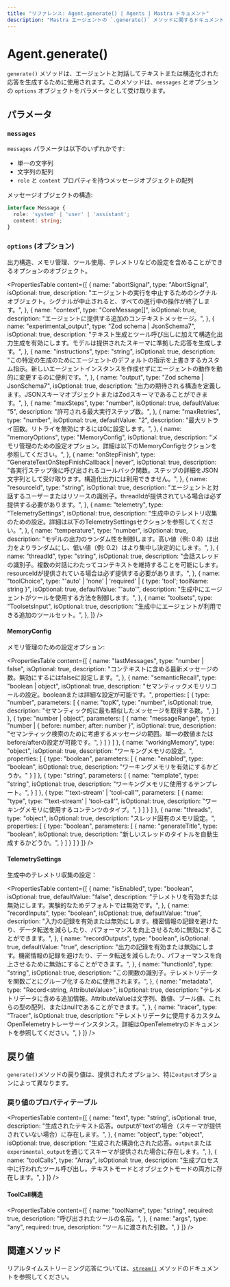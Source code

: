 ```yaml
---
title: "リファレンス: Agent.generate() | Agents | Mastra ドキュメント"
description: "Mastra エージェントの `.generate()` メソッドに関するドキュメントで、テキストまたは構造化された応答を生成します。"
---
```


# Agent.generate()

`generate()` メソッドは、エージェントと対話してテキストまたは構造化された応答を生成するために使用されます。このメソッドは、`messages` とオプションの `options` オブジェクトをパラメータとして受け取ります。

## パラメータ

### `messages`

`messages` パラメータは以下のいずれかです:

- 単一の文字列
- 文字列の配列
- `role` と `content` プロパティを持つメッセージオブジェクトの配列

メッセージオブジェクトの構造:

```typescript
interface Message {
  role: 'system' | 'user' | 'assistant';
  content: string;
}
```

### `options` (オプション)

出力構造、メモリ管理、ツール使用、テレメトリなどの設定を含めることができるオプションのオブジェクト。

<PropertiesTable
  content={[
    {
      name: "abortSignal",
      type: "AbortSignal",
      isOptional: true,
      description: "エージェントの実行を中止するためのシグナルオブジェクト。シグナルが中止されると、すべての進行中の操作が終了します。",
    },
    {
      name: "context",
      type: "CoreMessage[]",
      isOptional: true,
      description: "エージェントに提供する追加のコンテキストメッセージ。",
    },
    {
      name: "experimental_output",
      type: "Zod schema | JsonSchema7",
      isOptional: true,
      description: "テキスト生成とツール呼び出しに加えて構造化出力生成を有効にします。モデルは提供されたスキーマに準拠した応答を生成します。",
    },
    {
      name: "instructions",
      type: "string",
      isOptional: true,
      description: "この特定の生成のためにエージェントのデフォルトの指示を上書きするカスタム指示。新しいエージェントインスタンスを作成せずにエージェントの動作を動的に変更するのに便利です。",
    },
    {
      name: "output",
      type: "Zod schema | JsonSchema7",
      isOptional: true,
      description: "出力の期待される構造を定義します。JSONスキーマオブジェクトまたはZodスキーマであることができます。",
    },
    {
      name: "maxSteps",
      type: "number",
      isOptional: true,
      defaultValue: "5",
      description: "許可される最大実行ステップ数。",
    },
    {
      name: "maxRetries",
      type: "number",
      isOptional: true,
      defaultValue: "2",
      description: "最大リトライ回数。リトライを無効にするには0に設定します。",
    },
    {
      name: "memoryOptions",
      type: "MemoryConfig",
      isOptional: true,
      description: "メモリ管理のための設定オプション。詳細は以下のMemoryConfigセクションを参照してください。",
    },
    {
      name: "onStepFinish",
      type: "GenerateTextOnStepFinishCallback<any> | never",
      isOptional: true,
      description: "各実行ステップ後に呼び出されるコールバック関数。ステップの詳細をJSON文字列として受け取ります。構造化出力には利用できません。",
    },
    {
      name: "resourceId",
      type: "string",
      isOptional: true,
      description: "エージェントと対話するユーザーまたはリソースの識別子。threadIdが提供されている場合は必ず提供する必要があります。",
    },
    {
      name: "telemetry",
      type: "TelemetrySettings",
      isOptional: true,
      description: "生成中のテレメトリ収集のための設定。詳細は以下のTelemetrySettingsセクションを参照してください。",
    },
    {
      name: "temperature",
      type: "number",
      isOptional: true,
      description: "モデルの出力のランダム性を制御します。高い値（例: 0.8）は出力をよりランダムにし、低い値（例: 0.2）はより集中し決定的にします。",
    },
    {
      name: "threadId",
      type: "string",
      isOptional: true,
      description: "会話スレッドの識別子。複数の対話にわたってコンテキストを維持することを可能にします。resourceIdが提供されている場合は必ず提供する必要があります。",
    },
    {
      name: "toolChoice",
      type: "'auto' | 'none' | 'required' | { type: 'tool'; toolName: string }",
      isOptional: true,
      defaultValue: "'auto'",
      description: "生成中にエージェントがツールを使用する方法を制御します。",
    },
    {
      name: "toolsets",
      type: "ToolsetsInput",
      isOptional: true,
      description: "生成中にエージェントが利用できる追加のツールセット。",
    },
  ]}
/>

#### MemoryConfig

メモリ管理のための設定オプション:

<PropertiesTable
  content={[
    {
      name: "lastMessages",
      type: "number | false",
      isOptional: true,
      description: "コンテキストに含める最新メッセージの数。無効にするにはfalseに設定します。",
    },
    {
      name: "semanticRecall",
      type: "boolean | object",
      isOptional: true,
      description: "セマンティックメモリリコールの設定。booleanまたは詳細な設定が可能です。",
      properties: [
        {
          type: "number",
          parameters: [
            {
              name: "topK",
              type: "number",
              isOptional: true,
              description: "セマンティック的に最も類似したメッセージを取得する数。",
            }
          ]
        },
        {
          type: "number | object",
          parameters: [
            {
              name: "messageRange",
              type: "number | { before: number; after: number }",
              isOptional: true,
              description: "セマンティック検索のために考慮するメッセージの範囲。単一の数値またはbefore/afterの設定が可能です。",
            }
          ]
        }
      ]
    },
    {
      name: "workingMemory",
      type: "object",
      isOptional: true,
      description: "ワーキングメモリの設定。",
      properties: [
        {
          type: "boolean",
          parameters: [
            {
              name: "enabled", 
              type: "boolean", 
              isOptional: true, 
              description: "ワーキングメモリを有効にするかどうか。"
            }
          ]
        },
        {
          type: "string",
          parameters: [
            {
              name: "template",
              type: "string",
              isOptional: true,
              description: "ワーキングメモリに使用するテンプレート。",
            }
          ]
        },
        {
          type: "'text-stream' | 'tool-call'",
          parameters: [
            {
              name: "type",
              type: "'text-stream' | 'tool-call'",
              isOptional: true,
              description: "ワーキングメモリに使用するコンテンツのタイプ。",
            }
          ]
        }
      ]
    },
    {
      name: "threads",
      type: "object",
      isOptional: true,
      description: "スレッド固有のメモリ設定。",
      properties: [
        {
          type: "boolean",
          parameters: [
            {
              name: "generateTitle",
              type: "boolean",
              isOptional: true,
              description: "新しいスレッドのタイトルを自動生成するかどうか。",
            }
          ]
        }
      ]
    }
  ]}
/>

#### TelemetrySettings

生成中のテレメトリ収集の設定：

<PropertiesTable
  content={[
    {
      name: "isEnabled",
      type: "boolean",
      isOptional: true,
      defaultValue: "false",
      description: "テレメトリを有効または無効にします。実験的なためデフォルトでは無効です。",
    },
    {
      name: "recordInputs",
      type: "boolean",
      isOptional: true,
      defaultValue: "true",
      description: "入力の記録を有効または無効にします。機密情報の記録を避けたり、データ転送を減らしたり、パフォーマンスを向上させるために無効にすることができます。",
    },
    {
      name: "recordOutputs",
      type: "boolean",
      isOptional: true,
      defaultValue: "true",
      description: "出力の記録を有効または無効にします。機密情報の記録を避けたり、データ転送を減らしたり、パフォーマンスを向上させるために無効にすることができます。",
    },
    {
      name: "functionId",
      type: "string",
      isOptional: true,
      description: "この関数の識別子。テレメトリデータを関数ごとにグループ化するために使用されます。",
    },
    {
      name: "metadata",
      type: "Record<string, AttributeValue>",
      isOptional: true,
      description: "テレメトリデータに含める追加情報。AttributeValueは文字列、数値、ブール値、これらの型の配列、またはnullであることができます。",
    },
    {
      name: "tracer",
      type: "Tracer",
      isOptional: true,
      description: "テレメトリデータに使用するカスタムOpenTelemetryトレーサーインスタンス。詳細はOpenTelemetryのドキュメントを参照してください。",
    }
  ]}
/>

## 戻り値

`generate()`メソッドの戻り値は、提供されたオプション、特に`output`オプションによって異なります。

### 戻り値のプロパティテーブル

<PropertiesTable
  content={[
    {
      name: "text",
      type: "string",
      isOptional: true,
      description: "生成されたテキスト応答。outputが'text'の場合（スキーマが提供されていない場合）に存在します。",
    },
    {
      name: "object",
      type: "object",
      isOptional: true,
      description: "生成された構造化された応答。`output`または`experimental_output`を通じてスキーマが提供された場合に存在します。",
    },
    {
      name: "toolCalls",
      type: "Array<ToolCall>",
      isOptional: true,
      description: "生成プロセス中に行われたツール呼び出し。テキストモードとオブジェクトモードの両方に存在します。",
    }
  ]}
/>

#### ToolCall構造

<PropertiesTable
  content={[
    {
      name: "toolName",
      type: "string",
      required: true,
      description: "呼び出されたツールの名前。",
    },
    {
      name: "args",
      type: "any",
      required: true,
      description: "ツールに渡された引数。",
    }
  ]}
/>

## 関連メソッド

リアルタイムストリーミング応答については、[`stream()`](./stream.mdx) メソッドのドキュメントを参照してください。
